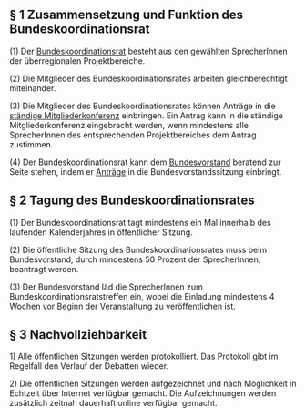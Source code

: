 == § 1 Zusammensetzung und Funktion des Bundeskoordinationsrat ==

(1) Der [[Überregionalen_Projektbereiche| Bundeskoordinationsrat]] besteht aus den gewählten SprecherInnen der überregionalen Projektbereiche. 

(2) Die Mitglieder des Bundeskoordinationsrates arbeiten gleichberechtigt miteinander.

(3) Die Mitglieder des Bundeskoordinationsrates können Anträge in die [[Ständige_Mitgliederkonferenz| ständige Mitgliederkonferenz]] einbringen. Ein Antrag kann in die ständige Mitgliederkonferenz eingebracht werden, wenn mindestens alle SprecherInnen des entsprechenden Projektbereiches dem Antrag zustimmen.

(4) Der Bundeskoordinationsrat kann dem [[Bundesvorstand| Bundesvorstand]] beratend zur Seite stehen, indem er [[Go_bundesvorstand#.C2.A73_Antr.C3.A4ge| Anträge]] in die Bundesvorstandssitzung einbringt.


== § 2 Tagung des Bundeskoordinationsrates ==

(1) Der Bundeskoordinationsrat tagt mindestens ein Mal innerhalb des laufenden Kalenderjahres in öffentlicher Sitzung.

(2) Die öffentliche Sitzung des Bundeskoordinationsrates muss beim Bundesvorstand, durch mindestens 50 Prozent der SprecherInnen, beantragt werden. 

(3) Der Bundesvorstand läd die SprecherInnen zum Bundeskoordinationsratstreffen ein, wobei die Einladung mindestens 4 Wochen vor Beginn der Veranstaltung zu veröffentlichen ist.

== § 3 Nachvollziehbarkeit ==

1) Alle öffentlichen Sitzungen werden protokolliert. Das Protokoll gibt im Regelfall den Verlauf der Debatten wieder.

2) Die öffentlichen Sitzungen werden aufgezeichnet und nach Möglichkeit in Echtzeit über Internet verfügbar gemacht. Die Aufzeichnungen werden zusätzlich zeitnah dauerhaft online verfügbar gemacht.
